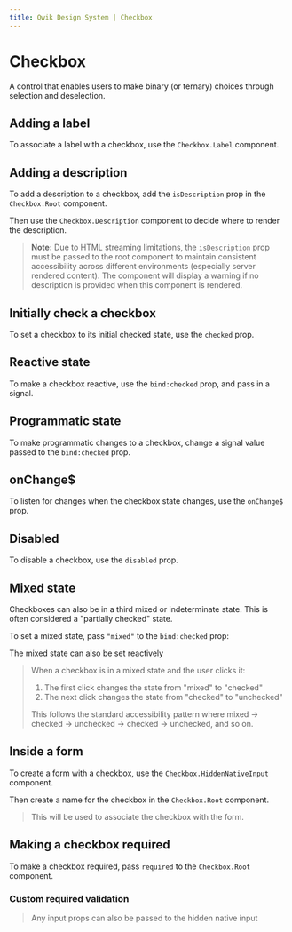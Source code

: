 ```yaml
---
title: Qwik Design System | Checkbox
---
```


# Checkbox

A control that enables users to make binary (or ternary) choices through selection and deselection.

<Showcase name="hero" />


## Adding a label

To associate a label with a checkbox, use the `Checkbox.Label` component.

<Showcase name="label" />

## Adding a description

To add a description to a checkbox, add the `isDescription` prop in the `Checkbox.Root` component.

Then use the `Checkbox.Description` component to decide where to render the description.

<Showcase name="description" />

> **Note:** Due to HTML streaming limitations, the `isDescription` prop must be passed to the root component to maintain consistent accessibility across different environments (especially server rendered content). The component will display a warning if no description is provided when this component is rendered.

## Initially check a checkbox

To set a checkbox to its initial checked state, use the `checked` prop.

<Showcase name="initial" />

## Reactive state

To make a checkbox reactive, use the `bind:checked` prop, and pass in a signal.

<Showcase name="reactive" />

## Programmatic state

To make programmatic changes to a checkbox, change a signal value passed to the `bind:checked` prop.

<Showcase name="programmatic" />

## onChange$

To listen for changes when the checkbox state changes, use the `onChange$` prop.

<Showcase name="change" />

## Disabled

To disable a checkbox, use the `disabled` prop.

<Showcase name="disabled" />

## Mixed state

Checkboxes can also be in a third mixed or indeterminate state. This is often considered a "partially checked" state.

To set a mixed state, pass `"mixed"` to the `bind:checked` prop:

<Showcase name="mixed-initial" />

The mixed state can also be set reactively

<Showcase name="mixed-reactive" />

> When a checkbox is in a mixed state and the user clicks it:
> 1. The first click changes the state from "mixed" to "checked"
> 2. The next click changes the state from "checked" to "unchecked"
> 
> This follows the standard accessibility pattern where mixed → checked → unchecked → checked → unchecked, and so on.

## Inside a form

To create a form with a checkbox, use the `Checkbox.HiddenNativeInput` component.

<Showcase name="form" />

Then create a name for the checkbox in the `Checkbox.Root` component.

> This will be used to associate the checkbox with the form.

## Making a checkbox required

To make a checkbox required, pass `required` to the `Checkbox.Root` component.

<Showcase name="required" />

### Custom required validation

> Any input props can also be passed to the hidden native input

<Showcase name="required-custom" />




